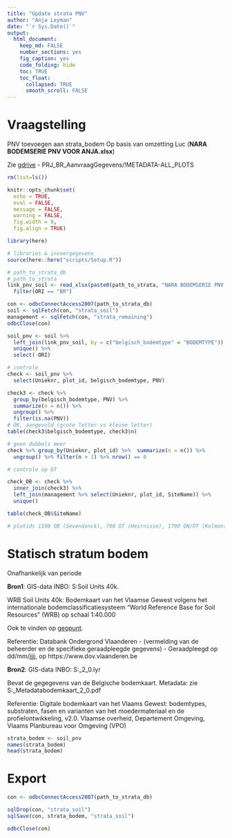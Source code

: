 ```yaml
---
title: "Update strata PNV"
author: "Anja Leyman"
date: "`r Sys.Date()`"
output: 
  html_document:
    keep_md: FALSE
    number_sections: yes
    fig_caption: yes
    code_folding: hide
    toc: TRUE
    toc_float:
      collapsed: TRUE
      smooth_scroll: FALSE
---
```


# Vraagstelling

PNV toevoegen aan strata_bodem
Op basis van omzetting Luc (**NARA BODEMSERIE PNV VOOR ANJA.xlsx**)

Zie [gdrive](https://drive.google.com/drive/folders/1z3l6VVCa1FIPiL1SkZu9VVQKF6Eeh7BN?usp=sharing) - PRJ_BR_AanvraagGegevens/!METADATA-ALL_PLOTS


```r
rm(list=ls())
```

```r
knitr::opts_chunk$set(
  echo = TRUE,
  eval = FALSE,
  message = FALSE,
  warning = FALSE, 
  fig.width = 9,
  fig.align = TRUE)

library(here)

# libraries & invoergegevens
source(here::here("scripts/Setup.R"))

```


```r
# path_to_strata_db
# path_to_strata
link_pnv_soil <- read_xlsx(paste0(path_to_strata, "NARA BODEMSERIE PNV VOOR ANJA.xlsx")) %>% 
  filter(ORI == "BR")

con <- odbcConnectAccess2007(path_to_strata_db)
soil <- sqlFetch(con, "strata_soil")
management <- sqlFetch(con, "strata_remaining")
odbcClose(con)

```


```r
soil_pnv <- soil %>% 
  left_join(link_pnv_soil, by = c("belgisch_bodemtype" = "BODEMTYPE")) %>% 
  unique() %>% 
  select(-ORI)

```

```r
# controle
check <- soil_pnv %>% 
  select(Unieknr, plot_id, belgisch_bodemtype, PNV)

check3 <- check %>% 
  group_by(belgisch_bodemtype, PNV) %>% 
  summarize(n = n()) %>% 
  ungroup() %>% 
  filter(is.na(PNV))
# OK, aangevuld (grote letter vs kleine letter)
table(check3$belgisch_bodemtype, check3$n)

# geen dubbels meer
check %>% group_by(Unieknr, plot_id) %>%  summarize(n = n()) %>% 
  ungroup() %>% filter(n > 1) %>% nrow() == 0
```


```r
# controle op OT

check_OB <- check %>% 
  inner_join(check3) %>% 
  left_join(management %>% select(Unieknr, plot_id, SiteName)) %>% 
  unique()

table(check_OB$SiteName)

# plotids 1100 OB (Sevendonck), 700 OT (Heirnisse), 1700 ON/OT (Kolmont)

```


# Statisch stratum bodem

Onafhankelijk van periode


**Bron1**: GIS-data INBO: S:\Vlaanderen\GeoData\Bodemkaart\WRB Soil Units 40k.

WRB Soil Units 40k: Bodemkaart van het Vlaamse Gewest volgens het internationale bodemclassificatiesysteem "World Reference Base for Soil Resources" (WRB) op schaal 1:40.000

Ook te vinden op [geopunt](https://www.geopunt.be/catalogus/datasetfolder/83c46eae-a202-454c-b063-a858be3e4335).

Referentie: Databank Ondergrond Vlaanderen - (vermelding van de beheerder en de specifieke geraadpleegde gegevens) - Geraadpleegd op dd/mm/jjjj, op https://www.dov.vlaanderen.be


**Bron2**: GIS-data INBO: S:\Vlaanderen\GeoData\Bodemkaart_2_0.lyr 

Bevat de gegegevens van de Belgische bodemkaart.
Metadata: zie S:\Vlaanderen\GeoData\_Metadata\Bodemkaart\DOV bodemkaart_2_0.pdf

Referentie: Digitale bodemkaart van het Vlaams Gewest: bodemtypes, substraten, fasen en varianten van het moedermateriaal en de profielontwikkeling, v2.0. Vlaamse overheid, Departement Omgeving, Vlaams Planbureau voor Omgeving (VPO)

<!-- > !! moet nog bijgewerkt worden, want initieel bevatte layerfile nog de ude bodemkaart en had Marc daar de overlay mee gedaan -->

<!-- TOCH NIET NODIG -->

<!-- ! geen verschil voor  -->
<!-- Heirnisse: nog steeds 39 vergraven -->
<!-- Sevendonck 76: idem -->
<!-- Kolmont 15: idem -->


```r
strata_bodem <- soil_pnv
names(strata_bodem)
head(strata_bodem)
```


# Export

```r
con <- odbcConnectAccess2007(path_to_strata_db)

sqlDrop(con, "strata_soil")
sqlSave(con, strata_bodem, "strata_soil")

odbcClose(con)
```

